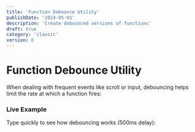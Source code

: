 ```yaml
---
title: 'Function Debounce Utility'
publishDate: '2024-05-01'
description: 'Create debounced versions of functions'
draft: true
category: 'classic'
version: 0
---
```



# Function Debounce Utility

When dealing with frequent events like scroll or input, debouncing helps limit the rate at which a function fires:

<CodeSnippet file="function-debounce.ts" />

### Live Example

Type quickly to see how debouncing works (500ms delay):

<Example component="debounce-example" />
